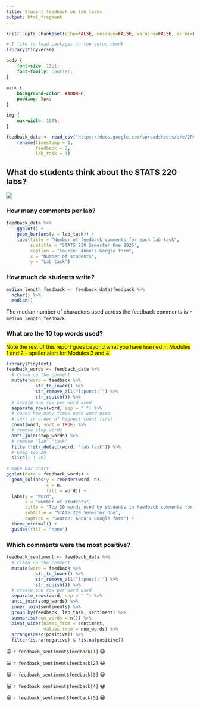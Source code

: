 ```yaml
---
title: Student feedback on lab tasks
output: html_fragment
---
```


```r
knitr::opts_chunk$set(echo=FALSE, message=FALSE, warning=FALSE, error=FALSE)

# I like to load packages in the setup chunk
library(tidyverse)
```

```css
body {
    font-size: 12pt;
    font-family: Courier;
}

mark {
    background-color: #ADD8E6;
    padding: 5px;
}

img {
    max-width: 100%;
}
```


```r
feedback_data <- read_csv("https://docs.google.com/spreadsheets/d/e/2PACX-1vS2BFaKXklT874PtU-CxpSE5pt9veaTWrwrBoNJH_fzdqgQu4u6hrMZDe2Wzy5yJMbA5wUtWsdx6Vy1/pub?gid=1248865192&single=true&output=csv") %>%
    rename(timestamp = 1,
           feedback = 2,
           lab_task = 3)
```

## What do students think about the STATS 220 labs?

![](https://media.tenor.com/gQf-Nf3he8cAAAAM/cat-typing.gif)

### How many comments per lab?

```r
feedback_data %>%
    ggplot() +
    geom_bar(aes(y = lab_task)) +
    labs(title = "Number of feedback comments for each lab task",
         subtitle = "STATS 220 Semester One 2025",
         caption = "Source: Anna's Google form",
         x = "Number of students",
         y = "Lab task")
```

### How much do students write?

```r
median_length_feedback <- feedback_data$feedback %>% 
  nchar() %>% 
  median()
```

The median number of characters used across the feedback comments is `r  median_length_feedback`.

### What are the 10 top words used?

<mark>Note the rest of this report goes beyond what you have learned in Modules 1 and 2 - spoiler alert for Modules 3 and 4.</mark>

```r
library(tidytext)
feedback_words <- feedback_data %>%
  # clean up the comment
  mutate(word = feedback %>% 
           str_to_lower() %>%
           str_remove_all("[:punct:]") %>% 
           str_squish()) %>%
  # create one row per word used
  separate_rows(word, sep = " ") %>%
  # count how many times each word used
  # sort in order of highest count first
  count(word, sort = TRUE) %>%
  # remove stop words
  anti_join(stop_words) %>%
  # remove "lab" "task"
  filter(!str_detect(word, "lab|task")) %>%
  # keep top 20
  slice(1 : 20)

# make bar chart
ggplot(data = feedback_words) +
  geom_col(aes(y = reorder(word, n),
               x = n,
               fill = word)) +
  labs(y = "Word",
       x = "Number of students",
       title = "Top 20 words used by students in feedback comments for lab tasks",
       subtitle = "STATS 220 Semester One",
       caption = "Source: Anna's Google form") +
  theme_minimal() +
  guides(fill = "none")
```


### Which comments were the most positive?

```r
feedback_sentiment <- feedback_data %>%
  # clean up the comment
  mutate(word = feedback %>% 
           str_to_lower() %>%
           str_remove_all("[:punct:]") %>% 
           str_squish()) %>%
  # create one row per word used
  separate_rows(word, sep = " ") %>%
  anti_join(stop_words) %>%
  inner_join(sentiments) %>%
  group_by(feedback, lab_task, sentiment) %>%
  summarise(num_words = n()) %>%
  pivot_wider(names_from = sentiment,
              values_from = num_words) %>%
  arrange(desc(positive)) %>%
  filter(is.na(negative) & !is.na(positive))
```

😀 `r feedback_sentiment$feedback[1]` 😀

😀 `r feedback_sentiment$feedback[2]` 😀

😀 `r feedback_sentiment$feedback[3]` 😀

😀 `r feedback_sentiment$feedback[4]` 😀

😀 `r feedback_sentiment$feedback[5]` 😀
